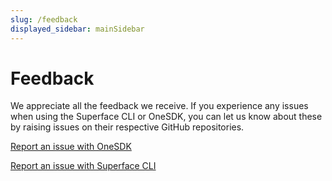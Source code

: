 ```yaml
---
slug: /feedback
displayed_sidebar: mainSidebar
---
```


# Feedback

We appreciate all the feedback we receive. If you experience any issues when using the Superface CLI or OneSDK, you can let us know about these by raising issues on their respective GitHub repositories.

[Report an issue with OneSDK](https://github.com/superfaceai/one-sdk/issues)

[Report an issue with Superface CLI](https://github.com/superfaceai/cli/issues)
